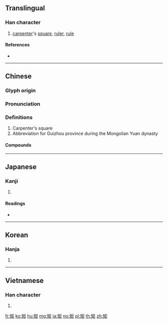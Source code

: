 {{character info/new}}
{{also|榘}}
==Translingual==

===Han character===
{{Han char|rn=111|rad=矢|as=05|sn=10|four=81417|canj=OKSS|ids=⿰矢巨}}
# [[carpenter]]'s [[square]], [[ruler]], [[rule]]

====References====
* {{Han ref|kx=0824.110|dkj=23947|dj=1236.080|hdz=42582.020|uh=77E9|ud=30697|bh=AF78|bd=44920}}

----

==Chinese==
{{zh-forms}}

===Glyph origin===
{{Han etym}}

===Pronunciation===
{{zh-pron
|m=jǔ
|c=geoi2
|mn=kí/kú
|mc=y
|oc=y
|cat=
}}

===Definitions===
{{zh-hanzi}}

# Carpenter's square
# Abbreviation for Guizhou province during the Mongolian Yuan dynasty

====Compounds====
{{zh-der|不踰矩|中規中矩|前矩|力矩|大家規矩|循規蹈矩|應規蹈矩|方領矩步|死規矩兒|沒規沒矩|沒規矩|疊矩重規|矩尺|矩形|矩形體|矩教|矩步|矩步方行|矩矱|矩矱繩尺|矩誨|矩陣|破矩為圓|立規矩|絜矩|老規矩|裴矩|規圓矩方|規矩|規矩準繩|規矩繩墨|規矩鉤繩|規行矩止|規行矩步|規規矩矩|規言矩步|規重矩疊|踰矩|蹈矩循規|蹈規循矩|逾矩|重規疊矩|重規累矩|重規襲矩|高曾規矩}}

----

==Japanese==

===Kanji===
{{ja-kanji|grade=|rs=矢05}}

# {{defn|lang=ja|sort=矢05}}

====Readings====
* {{ja-readings|on=[[く]] (ku)|kun=[[さしがね]] (sashigane), [[かねざし]] (kanezashi), [[のり]] (nori)|nanori=}}

----

==Korean==

===Hanja===
{{ko-hanja|hangeul=구|eumhun=|rv=gu|mr=ku|y=kwu}}

# {{defn|lang=ko|sort=矢05}}

----

==Vietnamese==

===Han character===
{{vi-readings|rs=矢05|hanviet=củ}}

# {{defn|lang=vi|sort=矢05}}

[[fr:矩]]
[[ko:矩]]
[[hu:矩]]
[[mg:矩]]
[[ja:矩]]
[[no:矩]]
[[pl:矩]]
[[th:矩]]
[[zh:矩]]
